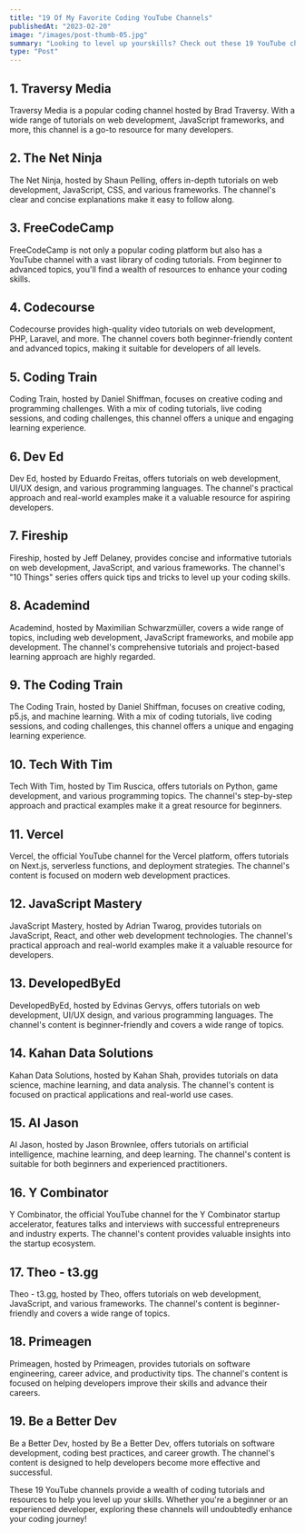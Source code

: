 ```yaml
---
title: "19 Of My Favorite Coding YouTube Channels"
publishedAt: "2023-02-20"
image: "/images/post-thumb-05.jpg"
summary: "Looking to level up yourskills? Check out these 19 YouTube channels that provide high-quality coding tutorials and resources."
type: "Post"
---
```


## 1. Traversy Media

Traversy Media is a popular coding channel hosted by Brad Traversy. With a wide range of tutorials on web development, JavaScript frameworks, and more, this channel is a go-to resource for many developers.

## 2. The Net Ninja

The Net Ninja, hosted by Shaun Pelling, offers in-depth tutorials on web development, JavaScript, CSS, and various frameworks. The channel's clear and concise explanations make it easy to follow along.

## 3. FreeCodeCamp

FreeCodeCamp is not only a popular coding platform but also has a YouTube channel with a vast library of coding tutorials. From beginner to advanced topics, you'll find a wealth of resources to enhance your coding skills.

## 4. Codecourse

Codecourse provides high-quality video tutorials on web development, PHP, Laravel, and more. The channel covers both beginner-friendly content and advanced topics, making it suitable for developers of all levels.

## 5. Coding Train

Coding Train, hosted by Daniel Shiffman, focuses on creative coding and programming challenges. With a mix of coding tutorials, live coding sessions, and coding challenges, this channel offers a unique and engaging learning experience.

## 6. Dev Ed

Dev Ed, hosted by Eduardo Freitas, offers tutorials on web development, UI/UX design, and various programming languages. The channel's practical approach and real-world examples make it a valuable resource for aspiring developers.

## 7. Fireship

Fireship, hosted by Jeff Delaney, provides concise and informative tutorials on web development, JavaScript, and various frameworks. The channel's "10 Things" series offers quick tips and tricks to level up your coding skills.

## 8. Academind

Academind, hosted by Maximilian Schwarzmüller, covers a wide range of topics, including web development, JavaScript frameworks, and mobile app development. The channel's comprehensive tutorials and project-based learning approach are highly regarded.

## 9. The Coding Train

The Coding Train, hosted by Daniel Shiffman, focuses on creative coding, p5.js, and machine learning. With a mix of coding tutorials, live coding sessions, and coding challenges, this channel offers a unique and engaging learning experience.

## 10. Tech With Tim

Tech With Tim, hosted by Tim Ruscica, offers tutorials on Python, game development, and various programming topics. The channel's step-by-step approach and practical examples make it a great resource for beginners.

## 11. Vercel

Vercel, the official YouTube channel for the Vercel platform, offers tutorials on Next.js, serverless functions, and deployment strategies. The channel's content is focused on modern web development practices.

## 12. JavaScript Mastery

JavaScript Mastery, hosted by Adrian Twarog, provides tutorials on JavaScript, React, and other web development technologies. The channel's practical approach and real-world examples make it a valuable resource for developers.

## 13. DevelopedByEd

DevelopedByEd, hosted by Edvinas Gervys, offers tutorials on web development, UI/UX design, and various programming languages. The channel's content is beginner-friendly and covers a wide range of topics.

## 14. Kahan Data Solutions

Kahan Data Solutions, hosted by Kahan Shah, provides tutorials on data science, machine learning, and data analysis. The channel's content is focused on practical applications and real-world use cases.

## 15. AI Jason

AI Jason, hosted by Jason Brownlee, offers tutorials on artificial intelligence, machine learning, and deep learning. The channel's content is suitable for both beginners and experienced practitioners.

## 16. Y Combinator

Y Combinator, the official YouTube channel for the Y Combinator startup accelerator, features talks and interviews with successful entrepreneurs and industry experts. The channel's content provides valuable insights into the startup ecosystem.

## 17. Theo - t3.gg

Theo - t3.gg, hosted by Theo, offers tutorials on web development, JavaScript, and various frameworks. The channel's content is beginner-friendly and covers a wide range of topics.

## 18. Primeagen

Primeagen, hosted by Primeagen, provides tutorials on software engineering, career advice, and productivity tips. The channel's content is focused on helping developers improve their skills and advance their careers.

## 19. Be a Better Dev

Be a Better Dev, hosted by Be a Better Dev, offers tutorials on software development, coding best practices, and career growth. The channel's content is designed to help developers become more effective and successful.

These 19 YouTube channels provide a wealth of coding tutorials and resources to help you level up your skills. Whether you're a beginner or an experienced developer, exploring these channels will undoubtedly enhance your coding journey!
